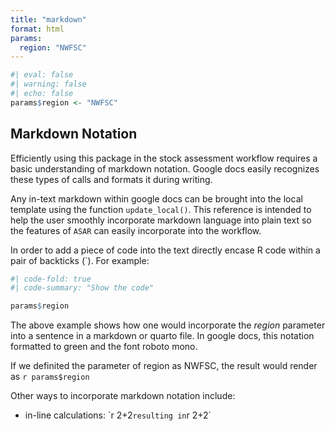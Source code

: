 ```yaml
---
title: "markdown"
format: html
params:
  region: "NWFSC"
---
```


```r
#| eval: false
#| warning: false
#| echo: false
params$region <- "NWFSC"
```

## Markdown Notation

Efficiently using this package in the stock assessment workflow requires a basic understanding of markdown notation. Google docs easily recognizes these types of calls and formats it during writing. 

Any in-text markdown within google docs can be brought into the local template using the function `update_local()`. This reference is intended to help the user smoothly incorporate markdown language into plain text so the features of `ASAR` can easily incorporate into the workflow.

In order to add a piece of code into the text directly encase R code within a pair of backticks (`). For example:

```r
#| code-fold: true
#| code-summary: "Show the code"

params$region
```


The above example shows how one would incorporate the *region* parameter into a sentence in a markdown or quarto file. In google docs, this notation formatted to green and the font roboto mono. 

If we definited the parameter of region as NWFSC, the result would render as `r params$region`

Other ways to incorporate markdown notation include:

  - in-line calculations: \`r 2+2` 
  resulting in `r 2+2`

